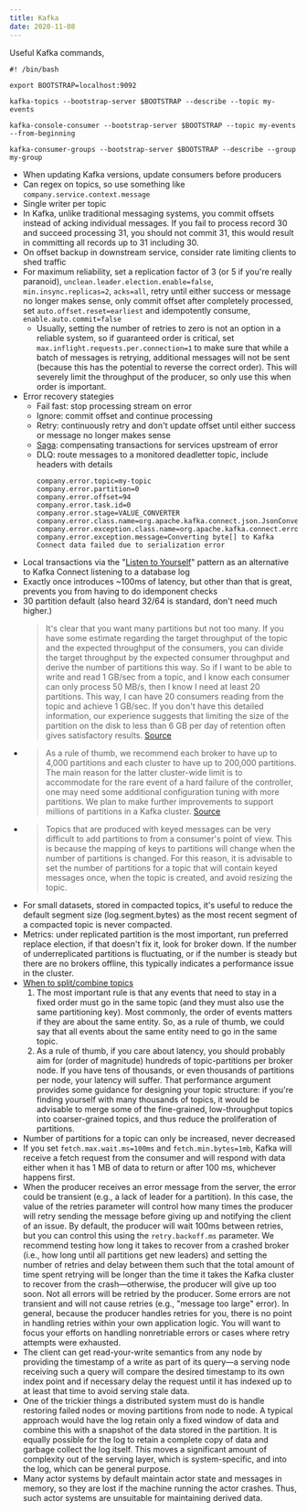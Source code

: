 ```yaml
---
title: Kafka
date: 2020-11-08
---
```


Useful Kafka commands,

```shell
#! /bin/bash

export BOOTSTRAP=localhost:9092

kafka-topics --bootstrap-server $BOOTSTRAP --describe --topic my-events

kafka-console-consumer --bootstrap-server $BOOTSTRAP --topic my-events --from-beginning

kafka-consumer-groups --bootstrap-server $BOOTSTRAP --describe --group my-group
```

- When updating Kafka versions, update consumers before producers
- Can regex on topics, so use something like `company.service.context.message`
- Single writer per topic
- In Kafka, unlike traditional messaging systems, you commit offsets instead of acking individual messages. If you fail to process record 30 and succeed processing 31, you should not commit 31, this would result in committing all records up to 31 including 30.
- On offset backup in downstream service, consider rate limiting clients to shed traffic
- For maximum reliability, set a replication factor of 3 (or 5 if you're really paranoid), `unclean.leader.election.enable=false`, `min.insync.replicas=2`, `acks=all`, retry until either success or message no longer makes sense, only commit offset after completely processed, set `auto.offset.reset=earliest` and idempotently consume, `enable.auto.commit=false`
  - Usually, setting the number of retries to zero is not an option in a reliable system, so if guaranteed order is critical, set `max.inflight.requests.per.connection=1` to make sure that while a batch of messages is retrying, additional messages will not be sent (because this has the potential to reverse the correct order). This will severely limit the throughput of the producer, so only use this when order is important.
- Error recovery stategies
  - Fail fast: stop processing stream on error
  - Ignore: commit offset and continue processing
  - Retry: continuously retry and don't update offset until either success or message no longer makes sense
  - [Saga](https://microservices.io/patterns/data/saga.html): compensating transactions for services upstream of error
  - DLQ: route messages to a monitored deadletter topic, include headers with details
      ```
      company.error.topic=my-topic
      company.error.partition=0
      company.error.offset=94
      company.error.task.id=0
      company.error.stage=VALUE_CONVERTER
      company.error.class.name=org.apache.kafka.connect.json.JsonConverter
      company.error.exception.class.name=org.apache.kafka.connect.errors.DataException
      company.error.exception.message=Converting byte[] to Kafka Connect data failed due to serialization error
      ```
- Local transactions via the "[Listen to Yourself](https://medium.com/@odedia/listen-to-yourself-design-pattern-for-event-driven-microservices-16f97e3ed066)" pattern as an alternative to Kafka Connect listening to a database log
- Exactly once introduces ~100ms of latency, but other than that is great, prevents you from having to do idemponent checks
- 30 partition default (also heard 32/64 is standard, don't need much higher.)
  > It's clear that you want many partitions but not too many. If you have some estimate regarding the target throughput of the topic and the expected throughput of the consumers, you can divide the target throughput by the expected consumer throughput and derive the number of partitions this way. So if I want to be able to write and read 1 GB/sec from a topic, and I know each consumer can only process 50 MB/s, then I know I need at least 20 partitions. This way, I can have 20 consumers reading from the topic and achieve 1 GB/sec. If you don't have this detailed information, our experience suggests that limiting the size of the partition on the disk to less than 6 GB per day of retention often gives satisfactory results. [Source](https://www.confluent.io/blog/kafka-streams-tables-part-2-topics-partitions-and-storage-fundamentals/)
- > As a rule of thumb, we recommend each broker to have up to 4,000 partitions and each cluster to have up to 200,000 partitions. The main reason for the latter cluster-wide limit is to accommodate for the rare event of a hard failure of the controller, one may need some additional configuration tuning with more partitions. We plan to make further improvements to support millions of partitions in a Kafka cluster. [Source](https://www.confluent.io/blog/apache-kafka-supports-200k-partitions-per-cluster/)
- > Topics that are produced with keyed messages can be very difficult to add partitions to from a consumer's point of view. This is because the mapping of keys to partitions will change when the number of partitions is changed. For this reason, it is advisable to set the number of partitions for a topic that will contain keyed messages once, when the topic is created, and avoid resizing the topic.
- For small datasets, stored in compacted topics, it's useful to reduce the default segment size (log.segment.bytes) as the most recent segment of a compacted topic is never compacted.
- Metrics: under replicated partition is the most important, run preferred replace election, if that doesn't fix it, look for broker down. If the number of underreplicated partitions is fluctuating, or if the number is steady but there are no brokers offline, this typically indicates a performance issue in the cluster.
- [When to split/combine topics](https://www.confluent.io/blog/put-several-event-types-kafka-topic/)
  1. The most important rule is that any events that need to stay in a fixed order must go in the same topic (and they must also use the same partitioning key). Most commonly, the order of events matters if they are about the same entity. So, as a rule of thumb, we could say that all events about the same entity need to go in the same topic.
  2. As a rule of thumb, if you care about latency, you should probably aim for (order of magnitude) hundreds of topic-partitions per broker node. If you have tens of thousands, or even thousands of partitions per node, your latency will suffer. That performance argument provides some guidance for designing your topic structure: if you're finding yourself with many thousands of topics, it would be advisable to merge some of the fine-grained, low-throughput topics into coarser-grained topics, and thus reduce the proliferation of partitions.
- Number of partitions for a topic can only be increased, never decreased
- If you set `fetch.max.wait.ms=100ms` and `fetch.min.bytes=1mb`, Kafka will receive a fetch request from the consumer and will respond with data either when it has 1 MB of data to return or after 100 ms, whichever happens first.
- When the producer receives an error message from the server, the error could be transient (e.g., a lack of leader for a partition). In this case, the value of the retries parameter will control how many times the producer will retry sending the message before giving up and notifying the client of an issue. By default, the producer will wait 100ms between retries, but you can control this using the `retry.backoff.ms` parameter. We recommend testing how long it takes to recover from a crashed broker (i.e., how long until all partitions get new leaders) and setting the number of retries and delay between them such that the total amount of time spent retrying will be longer than the time it takes the Kafka cluster to recover from the crash—otherwise, the producer will give up too soon. Not all errors will be retried by the producer. Some errors are not transient and will not cause retries (e.g., "message too large" error). In general, because the producer handles retries for you, there is no point in handling retries within your own application logic. You will want to focus your efforts on handling nonretriable errors or cases where retry attempts were exhausted.
- The client can get read-your-write semantics from any node by providing the timestamp of a write as part of its query—a serving node receiving such a query will compare the desired timestamp to its own index point and if necessary delay the request until it has indexed up to at least that time to avoid serving stale data.
- One of the trickier things a distributed system must do is handle restoring failed nodes or moving partitions from node to node. A typical approach would have the log retain only a fixed window of data and combine this with a snapshot of the data stored in the partition. It is equally possible for the log to retain a complete copy of data and garbage collect the log itself. This moves a significant amount of complexity out of the serving layer, which is system-specific, and into the log, which can be general purpose.
- Many actor systems by default maintain actor state and messages in memory, so they are lost if the machine running the actor crashes. Thus, such actor systems are unsuitable for maintaining derived data.
